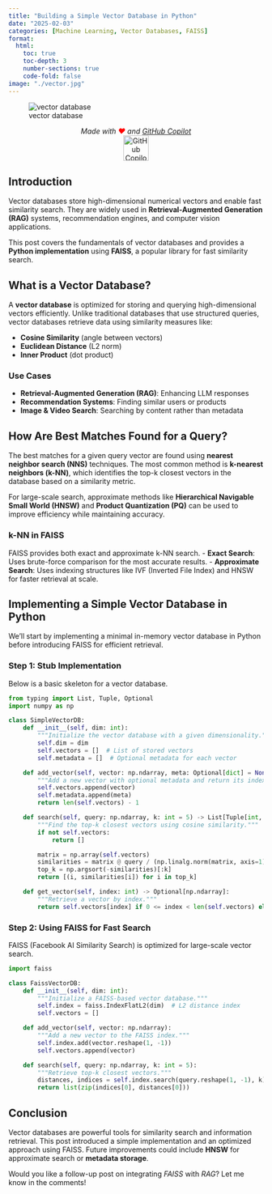 ```yaml
---
title: "Building a Simple Vector Database in Python"
date: "2025-02-03"
categories: [Machine Learning, Vector Databases, FAISS]
format:
  html:
    toc: true
    toc-depth: 3
    number-sections: true
    code-fold: false
image: "./vector.jpg"
---
```


![vector database](./vector.jpg)

<p style="text-align: center;">
  <em>Made with <span style="color: red;">❤️</span> and <a href="https://github.com/features/copilot" target="_blank">GitHub Copilot</a></em>
  <br>
  <img src="https://github.githubassets.com/images/icons/emoji/octocat.png" alt="GitHub Copilot Logo" width="50">
</p>

## Introduction
Vector databases store high-dimensional numerical vectors and enable fast similarity search. They are widely used in **Retrieval-Augmented Generation (RAG)** systems, recommendation engines, and computer vision applications.

This post covers the fundamentals of vector databases and provides a **Python implementation** using **FAISS**, a popular library for fast similarity search.

## What is a Vector Database?
A **vector database** is optimized for storing and querying high-dimensional vectors efficiently. Unlike traditional databases that use structured queries, vector databases retrieve data using similarity measures like:

- **Cosine Similarity** (angle between vectors)
- **Euclidean Distance** (L2 norm)
- **Inner Product** (dot product)

### Use Cases
- **Retrieval-Augmented Generation (RAG)**: Enhancing LLM responses
- **Recommendation Systems**: Finding similar users or products
- **Image & Video Search**: Searching by content rather than metadata

## How Are Best Matches Found for a Query?
The best matches for a given query vector are found using **nearest neighbor search (NNS)** techniques. The most common method is **k-nearest neighbors (k-NN)**, which identifies the top-k closest vectors in the database based on a similarity metric.

For large-scale search, approximate methods like **Hierarchical Navigable Small World (HNSW)** and **Product Quantization (PQ)** can be used to improve efficiency while maintaining accuracy.

### k-NN in FAISS
FAISS provides both exact and approximate k-NN search.
- **Exact Search**: Uses brute-force comparison for the most accurate results.
- **Approximate Search**: Uses indexing structures like IVF (Inverted File Index) and HNSW for faster retrieval at scale.

## Implementing a Simple Vector Database in Python
We'll start by implementing a minimal in-memory vector database in Python before introducing FAISS for efficient retrieval.

### Step 1: Stub Implementation
Below is a basic skeleton for a vector database.

```python
from typing import List, Tuple, Optional
import numpy as np

class SimpleVectorDB:
    def __init__(self, dim: int):
        """Initialize the vector database with a given dimensionality."""
        self.dim = dim
        self.vectors = []  # List of stored vectors
        self.metadata = []  # Optional metadata for each vector

    def add_vector(self, vector: np.ndarray, meta: Optional[dict] = None) -> int:
        """Add a new vector with optional metadata and return its index."""
        self.vectors.append(vector)
        self.metadata.append(meta)
        return len(self.vectors) - 1

    def search(self, query: np.ndarray, k: int = 5) -> List[Tuple[int, float]]:
        """Find the top-k closest vectors using cosine similarity."""
        if not self.vectors:
            return []

        matrix = np.array(self.vectors)
        similarities = matrix @ query / (np.linalg.norm(matrix, axis=1) * np.linalg.norm(query))
        top_k = np.argsort(-similarities)[:k]
        return [(i, similarities[i]) for i in top_k]

    def get_vector(self, index: int) -> Optional[np.ndarray]:
        """Retrieve a vector by index."""
        return self.vectors[index] if 0 <= index < len(self.vectors) else None
```

### Step 2: Using FAISS for Fast Search
FAISS (Facebook AI Similarity Search) is optimized for large-scale vector search.

```python
import faiss

class FaissVectorDB:
    def __init__(self, dim: int):
        """Initialize a FAISS-based vector database."""
        self.index = faiss.IndexFlatL2(dim)  # L2 distance index
        self.vectors = []

    def add_vector(self, vector: np.ndarray):
        """Add a new vector to the FAISS index."""
        self.index.add(vector.reshape(1, -1))
        self.vectors.append(vector)

    def search(self, query: np.ndarray, k: int = 5):
        """Retrieve top-k closest vectors."""
        distances, indices = self.index.search(query.reshape(1, -1), k)
        return list(zip(indices[0], distances[0]))
```

## Conclusion
Vector databases are powerful tools for similarity search and information retrieval. This post introduced a simple implementation and an optimized approach using FAISS. Future improvements could include **HNSW** for approximate search or **metadata storage**.

Would you like a follow-up post on integrating *FAISS* with *RAG*? Let me know in the comments!

